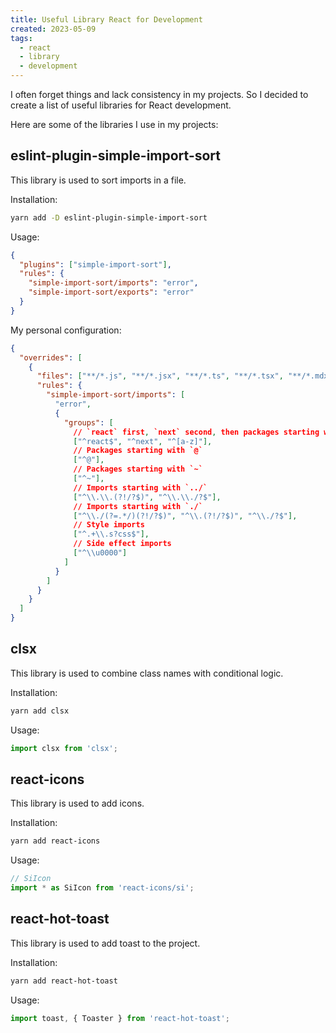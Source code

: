 ```yaml
---
title: Useful Library React for Development
created: 2023-05-09
tags:
  - react
  - library
  - development
---
```


I often forget things and lack consistency in my projects. So I decided to create a list of useful libraries for React development.

Here are some of the libraries I use in my projects:

## eslint-plugin-simple-import-sort

This library is used to sort imports in a file.

Installation:

```bash
yarn add -D eslint-plugin-simple-import-sort
```

Usage:

```json
{
  "plugins": ["simple-import-sort"],
  "rules": {
    "simple-import-sort/imports": "error",
    "simple-import-sort/exports": "error"
  }
}
```

My personal configuration:

```json
{
  "overrides": [
    {
      "files": ["**/*.js", "**/*.jsx", "**/*.ts", "**/*.tsx", "**/*.mdx"],
      "rules": {
        "simple-import-sort/imports": [
          "error",
          {
            "groups": [
              // `react` first, `next` second, then packages starting with a character
              ["^react$", "^next", "^[a-z]"],
              // Packages starting with `@`
              ["^@"],
              // Packages starting with `~`
              ["^~"],
              // Imports starting with `../`
              ["^\\.\\.(?!/?$)", "^\\.\\./?$"],
              // Imports starting with `./`
              ["^\\./(?=.*/)(?!/?$)", "^\\.(?!/?$)", "^\\./?$"],
              // Style imports
              ["^.+\\.s?css$"],
              // Side effect imports
              ["^\\u0000"]
            ]
          }
        ]
      }
    }
  ]
}
```

## clsx

This library is used to combine class names with conditional logic.

Installation:

```bash
yarn add clsx
```

Usage:

```javascript
import clsx from 'clsx';
```

## react-icons

This library is used to add icons.

Installation:

```bash
yarn add react-icons
```

Usage:

```javascript
// SiIcon
import * as SiIcon from 'react-icons/si';
```

## react-hot-toast

This library is used to add toast to the project.

Installation:

```bash
yarn add react-hot-toast
```

Usage:

```javascript
import toast, { Toaster } from 'react-hot-toast';
```
